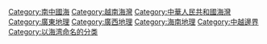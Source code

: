 {{DEFAULTSORT:Tonkin}}
[[Category:南中國海|Category:南中國海]]
[[Category:越南海灣|Category:越南海灣]]
[[Category:中華人民共和國海灣|Category:中華人民共和國海灣]]
[[Category:廣東地理|Category:廣東地理]]
[[Category:廣西地理|Category:廣西地理]]
[[Category:海南地理|Category:海南地理]]
[[Category:中越邊界|Category:中越邊界]]
[[Category:以海湾命名的分类|Category:以海湾命名的分类]]